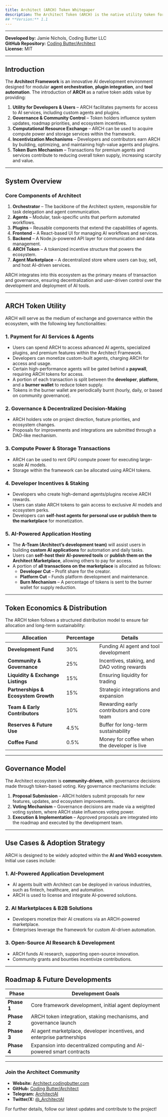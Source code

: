 ```yaml
---
title: Architect (ARCH) Token Whitepaper
description: The Architect Token (ARCH) is the native utility token for the Architect Framework, a scalable, modular, and agent-oriented AI development ecosystem. ARCH provides access to platform services, enables governance participation, and facilitates the exchange of computational and development resources. This whitepaper outlines the token’s utility, governance mechanisms, and economic model within the Architect ecosystem.
## **Version:** 1.1
---
```


---

**Developed by:** Jamie Nichols, Coding Butter LLC  
**GitHub Repository:** [Coding Butter/Architect](https://github.com/codingbutter/architect)  
**License:** MIT

---

## **Introduction**

The **Architect Framework** is an innovative AI development environment designed for modular **agent orchestration**, **plugin integration**, and **tool automation**. The introduction of **ARCH** as a native token adds value by providing:

1. **Utility for Developers & Users** – ARCH facilitates payments for access to AI services, including custom agents and plugins.
2. **Governance & Community Control** – Token holders influence system updates, roadmap priorities, and ecosystem incentives.
3. **Computational Resource Exchange** – ARCH can be used to acquire compute power and storage services within the framework.
4. **Incentivization Mechanisms** – Developers and contributors earn ARCH by building, optimizing, and maintaining high-value agents and plugins.
5. **Token Burn Mechanism** – Transactions for premium agents and services contribute to reducing overall token supply, increasing scarcity and value.

---

## **System Overview**

### **Core Components of Architect**

1. **Orchestrator** – The backbone of the Architect system, responsible for task delegation and agent communication.
2. **Agents** – Modular, task-specific units that perform automated workflows.
3. **Plugins** – Reusable components that extend the capabilities of agents.
4. **Frontend** – A React-based UI for managing AI workflows and services.
5. **Backend** – A Node.js-powered API layer for communication and data management.
6. **ARCH Token** – A tokenized incentive structure that powers the ecosystem.
7. **Agent Marketplace** – A decentralized store where users can buy, sell, and host AI-driven services.

ARCH integrates into this ecosystem as the primary means of transaction and governance, ensuring decentralization and user-driven control over the development and deployment of AI tools.

---

## **ARCH Token Utility**

ARCH will serve as the medium of exchange and governance within the ecosystem, with the following key functionalities:

### **1. Payment for AI Services & Agents**

- Users can spend ARCH to access advanced AI agents, specialized plugins, and premium features within the Architect Framework.
- Developers can monetize custom-built agents, charging ARCH for access and usage.
- Certain high-performance agents will be gated behind a **paywall**, requiring ARCH tokens for access.
- A portion of each transaction is split between the **developer**, **platform**, and a **burner wallet** to reduce token supply.
- Tokens in the burner wallet are periodically burnt (hourly, daily, or based on community governance).

### **2. Governance & Decentralized Decision-Making**

- ARCH holders vote on project direction, feature priorities, and ecosystem changes.
- Proposals for improvements and integrations are submitted through a DAO-like mechanism.

### **3. Compute Power & Storage Transactions**

- ARCH can be used to rent GPU compute power for executing large-scale AI models.
- Storage within the framework can be allocated using ARCH tokens.

### **4. Developer Incentives & Staking**

- Developers who create high-demand agents/plugins receive ARCH rewards.
- Users can stake ARCH tokens to gain access to exclusive AI models and ecosystem perks.
- Developers can **self-host agents for personal use or publish them to the marketplace** for monetization.

### **5. AI-Powered Application Hosting**

- The **A-Team (Architect’s development team)** will assist users in building **custom AI applications** for automation and daily tasks.
- Users can **self-host their AI-powered tools** or **publish them on the Architect Marketplace**, allowing others to pay for access.
- A portion of **all transactions on the marketplace** is allocated as follows:
  - **Developer Cut** – Profit share for the creator.
  - **Platform Cut** – Funds platform development and maintenance.
  - **Burn Mechanism** – A percentage of tokens is sent to the burner wallet for supply reduction.

---

## **Token Economics & Distribution**

The ARCH token follows a structured distribution model to ensure fair allocation and long-term sustainability:

| Allocation                          | Percentage | Details                                     |
| ----------------------------------- | ---------- | ------------------------------------------- |
| **Development Fund**                | 30%        | Funding AI agent and tool development       |
| **Community & Governance**          | 25%        | Incentives, staking, and DAO voting rewards |
| **Liquidity & Exchange Listings**   | 15%        | Ensuring liquidity for trading              |
| **Partnerships & Ecosystem Growth** | 15%        | Strategic integrations and expansion        |
| **Team & Early Contributors**       | 10%        | Rewarding early contributors and core team  |
| **Reserves & Future Use**           | 4.5%       | Buffer for long-term sustainability         |
| **Coffee Fund**                     | 0.5%       | Money for coffee when the developer is live |

---

## **Governance Model**

The Architect ecosystem is **community-driven**, with governance decisions made through token-based voting. Key governance mechanisms include:

1. **Proposal Submission** – ARCH holders submit proposals for new features, updates, and ecosystem improvements.
2. **Voting Mechanism** – Governance decisions are made via a weighted voting system, where ARCH stake influences voting power.
3. **Execution & Implementation** – Approved proposals are integrated into the roadmap and executed by the development team.

---

## **Use Cases & Adoption Strategy**

ARCH is designed to be widely adopted within the **AI and Web3 ecosystem**. Initial use cases include:

### **1. AI-Powered Application Development**

- AI agents built with Architect can be deployed in various industries, such as fintech, healthcare, and automation.
- ARCH is used to license and integrate AI-powered solutions.

### **2. AI Marketplaces & B2B Solutions**

- Developers monetize their AI creations via an ARCH-powered marketplace.
- Enterprises leverage the framework for custom AI-driven automation.

### **3. Open-Source AI Research & Development**

- ARCH funds AI research, supporting open-source innovation.
- Community grants and bounties incentivize contributions.

---

## **Roadmap & Future Developments**

| Phase       | Development Goals                                                       |
| ----------- | ----------------------------------------------------------------------- |
| **Phase 1** | Core framework development, initial agent deployment                    |
| **Phase 2** | ARCH token integration, staking mechanisms, and governance launch       |
| **Phase 3** | AI agent marketplace, developer incentives, and enterprise partnerships |
| **Phase 4** | Expansion into decentralized computing and AI-powered smart contracts   |

---

### **Join the Architect Community**

- **Website:** [Architect.codingbutter.com](https://architect.codingbutter.com)
- **GitHub:** [Coding Butter/Architect](https://github.com/codingbutter/architect_environment)
- **Telegram:** [ArchitectAI](https://t.me/project_architectai)
- **Twitter/X:** [@\_ArchitectAI](https://x.com/_ArchitectAI)

For further details, follow our latest updates and contribute to the project!
